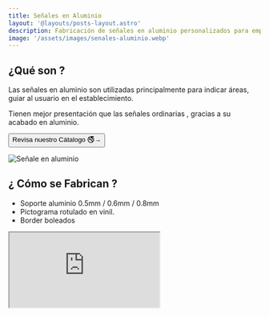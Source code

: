 ```yaml
---
title: Señales en Aluminio 
layout: '@layouts/posts-layout.astro'
description: Fabricación de señales en aluminio personalizados para empresa o negocios.   
image: '/assets/images/senales-aluminio.webp'
---
```



## ¿Qué son ?

Las señales en aluminio son utilizadas principalmente para indicar áreas, guiar al usuario en el establecimiento.

Tienen mejor presentación que las señales ordinarias , gracias a su acabado en aluminio.

<Button  href='/senales/c/decorativas/'>Revisa nuestro Cátalogo 🚭→</Button>

![Señale en aluminio](/assets/images/senales-aluminio.webp)

## ¿ Cómo se Fabrican ?  

- Soporte aluminio 0.5mm / 0.6mm / 0.8mm 
- Pictograma rotulado en vinil.
- Border boleados

<Iframe src='https://www.youtube.com/embed/DzMtMmg0pG8' />

## Características 

- Resistentes
- Visualmente atráctivos
- Modernos 
- Fáciles de instalar



